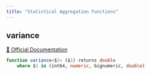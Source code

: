 ```yaml
---
title: "Statistical Aggregation Functions"
---
```


## variance
[🔗 Official Documentation](#https://cloud.google.com/bigquery/docs/reference/standard-sql/statistical_aggregate_functions#var_samp)

```sql
function variance<$1> ($1) returns double
	where $1 in (int64, numeric, bignumeric, double)
```



